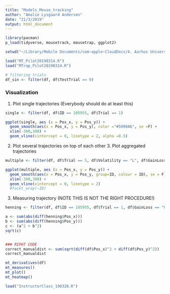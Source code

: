 ```yaml
---
title: "Models_Mouse_tracking"
author: "Amalie Lysgaard Andersen"
date: "21/3/2019"
output: html_document
---
```


```r
library(pacman)
p_load(tidyverse, mousetrack, mousetrap, ggplot2)

setwd("~/Library/Mobile Documents/com~apple~CloudDocs/4. Aarhus Universitet/4. Semester/3. Models for perception and action/Tasks_ModelsMindPerception")
```

```r
load("MT_Pilot20190314.R")
load("MTrap_Pilot20190314.R")

# filtering trials
df_sin <- filter(df, df$TestTrial == 0)
```

### Visualization
1. Plot single trajectories (Everybody should do at least this)
```r
single <- filter(df, df$ID == 105955, df$Trial == 1)

ggplot(single, aes (x = Pos_x, y = Pos_y)) +
  geom_smooth(aes(x = Pos_x, y = Pos_y), color ="#5098A6", se =F) +
  xlim(-300,300) +
  geom_vline(xintercept = 0, linetype = 2, alpha =0.5) 

```

2. Plot several trajectories on top of each other 3. Plot aggregated trajectories
```r
multiple <- filter(df, df$Trial == 5, df$Volatility == "L", df$GainLoss == "Gain")

ggplot(multiple, aes (x = Pos_x, y = Pos_y)) +
  geom_smooth(aes(x = Pos_x, y = Pos_y, group=ID, colour = ID), se = F) +
  xlim(-300,300) +
  geom_vline(xintercept = 0, linetype = 2) 
  #facet_wrap(~ID)

```


3. Measuring trajectory (NOTE THIS IS NOT THE RIGHT PROCEDURE!)
```r
henning <- filter(df, df$ID == 105955, df$Trial == 1, df$GainLoss == "Gain")

a <- sum(abs(diff(henning$Pos_x)))
b <- sum(abs(diff(henning$Pos_y)))
c <- (a^2 + b^2)
sqrt(c)


### RIFHT CODE
correct_manualdist <- sum(sqrt(diff(df$Pos_x)^2 + diff(df$Pos_y)^2))
correct_manualdist

```


```r
mt_derivatives(df) 
mt_measures() 
mt_plot()
mt_heatmap()
```

```r
load("InstructorClass_190328.R")
```


